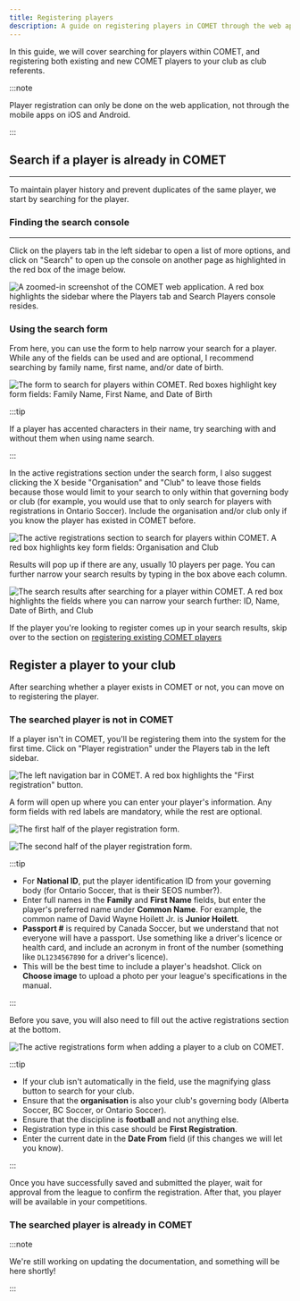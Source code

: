 ```yaml
---
title: Registering players
description: A guide on registering players in COMET through the web application
---
```



In this guide, we will cover searching for players within COMET, and registering both existing and new COMET players to your club as club referents.

:::note

Player registration can only be done on the web application, not through the mobile apps on iOS and Android.

:::

## Search if a player is already in COMET

---

To maintain player history and prevent duplicates of the same player, we start by searching for the player.

### Finding the search console

---

Click on the players tab in the left sidebar to open a list of more options, and click on "Search" to open up the console on another page as highlighted in the red box of the image below.

<Image
  src={searchSidebar}
  alt='A zoomed-in screenshot of the COMET web application. A red box highlights the sidebar where the Players tab and Search Players console resides.'
/>

### Using the search form

From here, you can use the form to help narrow your search for a player. While any of the fields can be used and are optional, I recommend searching by family name, first name, and/or date of birth.

<Image
  src={searchPlayer}
  alt='The form to search for players within COMET. Red boxes highlight key form fields: Family Name, First Name, and Date of Birth'
/>

:::tip

If a player has accented characters in their name, try searching with and without them when using name search.

:::

In the active registrations section under the search form, I also suggest clicking the X beside "Organisation" and "Club" to leave those fields because those would limit to your search to only within that governing body or club (for example, you would use that to only search for players with registrations in Ontario Soccer). Include the organisation and/or club only if you know the player has existed in COMET before.

<Image
  src={searchActiveRegistrations}
  alt='The active registrations section to search for players within COMET. A red box highlights key form fields: Organisation and Club'
/>

Results will pop up if there are any, usually 10 players per page. You can further narrow your search results by typing in the box above each column.

<Image
  src={searchResults}
  alt='The search results after searching for a player within COMET. A red box highlights the fields where you can narrow your search further: ID, Name, Date of Birth, and Club'
/>

If the player you're looking to register comes up in your search results, skip over to the section on [registering existing COMET players](#the-searched-player-is-already-in-comet)

## Register a player to your club

After searching whether a player exists in COMET or not, you can move on to registering the player.

### The searched player is not in COMET

If a player isn't in COMET, you'll be registering them into the system for the first time. Click on "Player registration" under the Players tab in the left sidebar.

<Image
  src={firstRegistration}
  alt='The left navigation bar in COMET. A red box highlights the "First registration" button.'
/>

A form will open up where you can enter your player's information. Any form fields with red labels are mandatory, while the rest are optional.

<Image
  src={playerRegistrationLeft}
  alt='The first half of the player registration form.'
/>

<Image
  src={playerRegistrationRight}
  alt='The second half of the player registration form.'
/>

:::tip

- For **National ID**, put the player identification ID from your governing body (for Ontario Soccer, that is their SEOS number?).
- Enter full names in the **Family** and **First Name** fields, but enter the player's preferred name under **Common Name**. For example, the common name of David Wayne Hoilett Jr. is **Junior Hoilett**.
- **Passport #** is required by Canada Soccer, but we understand that not everyone will have a passport. Use something like a driver's licence or health card, and include an acronym in front of the number (something like `DL1234567890` for a driver's licence).
- This will be the best time to include a player's headshot. Click on **Choose image** to upload a photo per your league's specifications in the manual.

:::

Before you save, you will also need to fill out the active registrations section at the bottom.

<Image
  src={playerActiveRegistrations}
  alt='The active registrations form when adding a player to a club on COMET.'
/>

:::tip

- If your club isn't automatically in the field, use the magnifying glass button to search for your club.
- Ensure that the **organisation** is also your club's governing body (Alberta Soccer, BC Soccer, or Ontario Soccer).
- Ensure that the discipline is **football** and not anything else.
- Registration type in this case should be **First Registration**.
- Enter the current date in the **Date From** field (if this changes we will let you know).

:::

Once you have successfully saved and submitted the player, wait for approval from the league to confirm the registration. After that, you player will be available in your competitions.

### The searched player is already in COMET

:::note

We're still working on updating the documentation, and something will be here shortly!

:::
